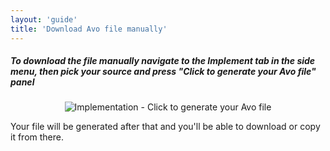 ```yaml
---
layout: 'guide'
title: 'Download Avo file manually'
---
```


##### To download the file manually navigate to the Implement tab in the side menu, then pick your source and press "Click to generate your Avo file" panel

<center style={{ marginBottom: 16 + 'px' }}>
  <img
    src={require('../../images/generate-avo-file-manually.png')}
    alt="Implementation - Click to generate your Avo file"
  />
</center>

Your file will be generated after that and you'll be able to download or copy it from there.